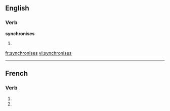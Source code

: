 ==English==

===Verb===
'''synchronises'''

# {{third-person singular of|[[synchronise]]}}

[[fr:synchronises]]
[[vi:synchronises]]

----
{{also|synchronisés}}
==French==

===Verb===
{{fr-verb-form}}

# {{conjugation of|synchroniser||2|s|pres|ind|lang=fr}}
# {{conjugation of|synchroniser||2|s|pres|sub|lang=fr}}

{{count page|[[Wiktionary:Page count]]}} 
{{rfc-auto}}
